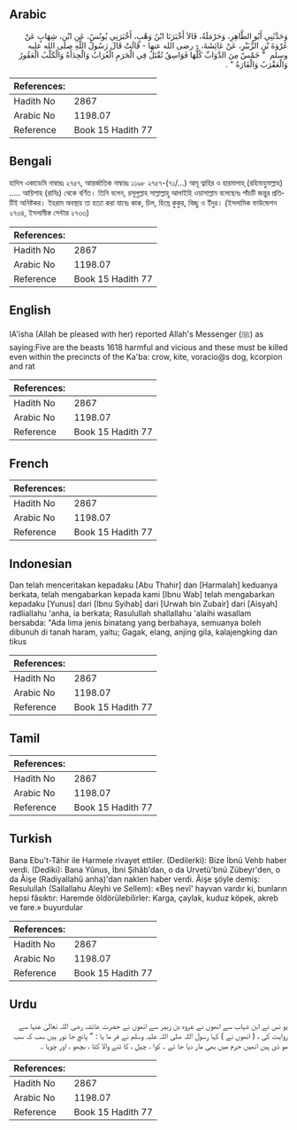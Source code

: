 ## Arabic


<div dir="rtl" lang="ar" style={{fontSize:'larger',backgroundColor:'#f8f9fa',padding:20}}>
وَحَدَّثَنِي أَبُو الطَّاهِرِ، وَحَرْمَلَةُ، قَالاَ أَخْبَرَنَا ابْنُ وَهْبٍ، أَخْبَرَنِي يُونُسُ، عَنِ ابْنِ، شِهَابٍ عَنْ عُرْوَةَ بْنِ الزُّبَيْرِ، عَنْ عَائِشَةَ، - رضى الله عنها - قَالَتْ قَالَ رَسُولُ اللَّهِ صلى الله عليه وسلم ‏ "‏ خَمْسٌ مِنَ الدَّوَابِّ كُلُّهَا فَوَاسِقُ تُقْتَلُ فِي الْحَرَمِ الْغُرَابُ وَالْحِدَأَةُ وَالْكَلْبُ الْعَقُورُ وَالْعَقْرَبُ وَالْفَارَةُ ‏"‏ ‏.‏
</div>
<div style={{backgroundColor:'#f8f9fa',padding:20, marginBottom: 10}}><table> <thead> <tr> <th>References:</th> <th></th> </tr> </thead> <tbody><tr><td>Hadith No</td><td>2867</td></tr><tr><td>Arabic No</td><td>1198.07</td></tr><tr><td>Reference</td><td>Book 15 Hadith 77</td></tr></tbody></table></div>

## Bengali


<div dir="ltr" lang="bn" style={{fontSize:'larger',backgroundColor:'#f8f9fa',padding:20}}>
হাদিস একাডেমি নাম্বারঃ ২৭৫৭, আন্তর্জাতিক নাম্বারঃ ১১৯৮ ২৭৫৭-(৭১/...) আবূ ত্বাহির ও হারমালাহ্ (রহিমাহুমাল্লাহ) ..... আয়িশাহ (রাযিঃ) থেকে বর্ণিত। তিনি বলেন, রসূলুল্লাহ সাল্লাল্লাহু আলাইহি ওয়াসাল্লাম বলেছেনঃ পাঁচটি জন্তুর প্রতিটিই অনিষ্টকর। ইহরাম অবস্থায় তা হত্যা করা যাবেঃ কাক, চিল, হিংস্র কুকুর, বিচ্ছু ও ইঁদুর। (ইসলামিক ফাউন্ডেশন ২৭৩৪, ইসলামীক সেন্টার ২৭৩৩)
</div>
<div style={{backgroundColor:'#f8f9fa',padding:20, marginBottom: 10}}><table> <thead> <tr> <th>References:</th> <th></th> </tr> </thead> <tbody><tr><td>Hadith No</td><td>2867</td></tr><tr><td>Arabic No</td><td>1198.07</td></tr><tr><td>Reference</td><td>Book 15 Hadith 77</td></tr></tbody></table></div>

## English


<div dir="ltr" lang="en" style={{fontSize:'larger',backgroundColor:'#f8f9fa',padding:20}}>
IA'isha (Allah be pleased with her) reported Allah's Messenger (ﷺ) as saying:Five are the beasts 1618 harmful and vicious and these must be killed even within the precincts of the Ka'ba: crow, kite, voracio@s dog, kcorpion and rat
</div>
<div style={{backgroundColor:'#f8f9fa',padding:20, marginBottom: 10}}><table> <thead> <tr> <th>References:</th> <th></th> </tr> </thead> <tbody><tr><td>Hadith No</td><td>2867</td></tr><tr><td>Arabic No</td><td>1198.07</td></tr><tr><td>Reference</td><td>Book 15 Hadith 77</td></tr></tbody></table></div>

## French


<div dir="ltr" lang="fr" style={{fontSize:'larger',backgroundColor:'#f8f9fa',padding:20}}>

</div>
<div style={{backgroundColor:'#f8f9fa',padding:20, marginBottom: 10}}><table> <thead> <tr> <th>References:</th> <th></th> </tr> </thead> <tbody><tr><td>Hadith No</td><td>2867</td></tr><tr><td>Arabic No</td><td>1198.07</td></tr><tr><td>Reference</td><td>Book 15 Hadith 77</td></tr></tbody></table></div>

## Indonesian


<div dir="ltr" lang="id" style={{fontSize:'larger',backgroundColor:'#f8f9fa',padding:20}}>
Dan telah menceritakan kepadaku [Abu Thahir] dan [Harmalah] keduanya berkata, telah mengabarkan kepada kami [Ibnu Wab] telah mengabarkan kepadaku [Yunus] dari [Ibnu Syihab] dari [Urwah bin Zubair] dari [Aisyah] radliallahu 'anha, ia berkata; Rasulullah shallallahu 'alaihi wasallam bersabda: "Ada lima jenis binatang yang berbahaya, semuanya boleh dibunuh di tanah haram, yaitu; Gagak, elang, anjing gila, kalajengking dan tikus
</div>
<div style={{backgroundColor:'#f8f9fa',padding:20, marginBottom: 10}}><table> <thead> <tr> <th>References:</th> <th></th> </tr> </thead> <tbody><tr><td>Hadith No</td><td>2867</td></tr><tr><td>Arabic No</td><td>1198.07</td></tr><tr><td>Reference</td><td>Book 15 Hadith 77</td></tr></tbody></table></div>

## Tamil


<div dir="ltr" lang="ta" style={{fontSize:'larger',backgroundColor:'#f8f9fa',padding:20}}>

</div>
<div style={{backgroundColor:'#f8f9fa',padding:20, marginBottom: 10}}><table> <thead> <tr> <th>References:</th> <th></th> </tr> </thead> <tbody><tr><td>Hadith No</td><td>2867</td></tr><tr><td>Arabic No</td><td>1198.07</td></tr><tr><td>Reference</td><td>Book 15 Hadith 77</td></tr></tbody></table></div>

## Turkish


<div dir="ltr" lang="tr" style={{fontSize:'larger',backgroundColor:'#f8f9fa',padding:20}}>
Bana Ebu't-Tâhir ile Harmele rivayet ettiler. (Dedilerki): Bize İbnü Vehb haber verdi. (Dediki): Bana Yûnus, İbni Şihâb'dan, o da Urvetü'bnü Zübeyr'den, o da Âişe (Radiyallahû anha)'dan naklen haber verdi. Âişe şöyle demiş: Resulullah (Sallallahu Aleyhi ve Sellem): «Beş nevî' hayvan vardır ki, bunların hepsi fâsıktır: Haremde öldörülebilirler: Karga, çaylak, kuduz köpek, akreb ve fare.» buyurdular
</div>
<div style={{backgroundColor:'#f8f9fa',padding:20, marginBottom: 10}}><table> <thead> <tr> <th>References:</th> <th></th> </tr> </thead> <tbody><tr><td>Hadith No</td><td>2867</td></tr><tr><td>Arabic No</td><td>1198.07</td></tr><tr><td>Reference</td><td>Book 15 Hadith 77</td></tr></tbody></table></div>

## Urdu


<div dir="rtl" lang="ur" style={{fontSize:'larger',backgroundColor:'#f8f9fa',padding:20}}>
یو نس نے ابن شہاب سے انھوں نے عروہ بن زبیر سے انھوں نے حضرت عائشہ رضی اللہ تعالیٰ عنہا سے روایت کی ، ( انھوں نے ) کہا رسول اللہ صلی اللہ علیہ وسلم نے فر ما یا : " پانچ جا نور ہیں سب کہ سب مو ذی ہیں انھیں حرم میں بھی مار دیا جا ئے ۔ کوا ، چیل ، کا ٹنے والا کتا ، بچھو ، اور چوہا ۔
</div>
<div style={{backgroundColor:'#f8f9fa',padding:20, marginBottom: 10}}><table> <thead> <tr> <th>References:</th> <th></th> </tr> </thead> <tbody><tr><td>Hadith No</td><td>2867</td></tr><tr><td>Arabic No</td><td>1198.07</td></tr><tr><td>Reference</td><td>Book 15 Hadith 77</td></tr></tbody></table></div>